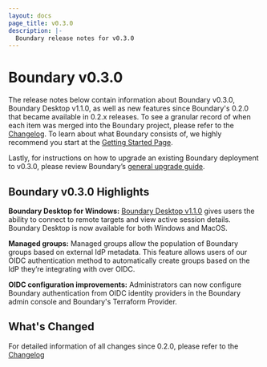 ```yaml
---
layout: docs
page_title: v0.3.0
description: |-
  Boundary release notes for v0.3.0
---
```


# Boundary v0.3.0

The release notes below contain information about Boundary v0.3.0, Boundary Desktop v1.1.0, as well as new features since Boundary's 0.2.0 that became available in 0.2.x releases. To see a granular record of when each item was merged into the Boundary project, please refer to the [Changelog](https://github.com/hashicorp/boundary/blob/main/CHANGELOG.md). To learn about what Boundary consists of, we highly recommend you start at the [Getting Started Page](/docs/getting-started).

Lastly, for instructions on how to upgrade an existing Boundary deployment to v0.3.0, please review Boundary’s [general upgrade guide](https://learn.hashicorp.com/tutorials/boundary/upgrade-version).

## Boundary v0.3.0 Highlights

**Boundary Desktop for Windows:** [Boundary Desktop v1.1.0](https://releases.hashicorp.com/boundary-desktop/) gives users the ability to connect to remote targets and view active session details. Boundary Desktop is now available for both Windows and MacOS.

**Managed groups:** Managed groups allow the population of Boundary groups based on external IdP metadata. This feature allows users of our OIDC authentication method to automatically create groups based on the IdP they’re integrating with over OIDC.

**OIDC configuration improvements:** Administrators can now configure Boundary authentication from OIDC identity providers in the Boundary admin console and Boundary's Terraform Provider.

## What's Changed

For detailed information of all changes since 0.2.0, please refer to the [Changelog](https://github.com/hashicorp/boundary/blob/main/CHANGELOG.md)
